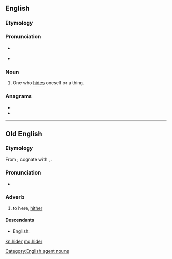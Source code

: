 ==English==

===Etymology===
{{suffix|hide|er|lang=en}}

===Pronunciation===
* {{a|RP}} {{IPA|/ˈhaɪdə/|lang=en}}
* {{a|US}} {{IPA|/ˈhɑɪɾɚ/|lang=en}}

===Noun===
{{en-noun}}

# One who [[hide]]s oneself or a thing.

===Anagrams===
* {{l|en|hired}}
* {{l|en|rehid}}

[[Category:English agent nouns]]

----

==Old English==

===Etymology===
From {{etyl|gem-pro|ang}}; cognate with {{cog|non|heðra}}, {{cog|got|𐌷𐌹𐌳𐍂𐌴}}.

===Pronunciation===
* {{IPA|/ˈhider/|lang=ang}}

===Adverb===
{{head|ang|adverb}}

# to here, [[hither]]

====Descendants====
* English: {{l|en|hither}}

[[kn:hider]]
[[mg:hider]]
